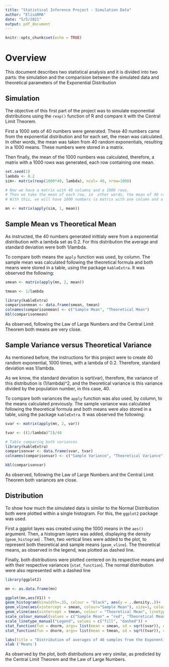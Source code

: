 ```yaml
---
title: "Statistical Inference Project - Simulation Data"
author: "ElisaRMA"
date: "5/5/2021"
output: pdf_document
---
```


```r
knitr::opts_chunk$set(echo = TRUE)
```

# Overview

This document describes two statistical analysis and it is divided into two parts: the simulation and the comparision between the simulated data and theoretical parameters of the Exponential Distribution

## Simulation

The objective of this first part of the project was to simulate exponential distributions using the `rexp()` function of R and compare it with the Central Limit Theorem. 

First a 1000 sets of 40 numbers were generated. These 40 numbers came from the exponential distribution and for each set, the mean was calculated. In other words, the mean was taken from 40 random exponentials, resulting in a 1000 means.
These numbers were stored in a matrix. 

Then finally, the mean of the 1000 numbers was calculated, therefore, a matrix with a 1000 rows was generated, each row containing one mean. 

```r

set.seed(1)
lambda <- 0.2
sim<- matrix(rexp(1000*40, lambda), ncol= 40, nrow=1000) 

# Now we have a matrix with 40 columns and a 1000 rows.
# Then we take the mean of each row, in  other words, the mean of 40 random exponentials.
# With this, we will have 1000 numbers (a matrix with one column and a 1000 rows)

mn <- matrix(apply(sim, 1, mean))

```

## Sample Mean vs Theoretical Mean 

As instructed, the 40 numbers generated inittialy were from a exponential distribution with a lambda set as 0.2. For this distribution the average and standard deviation were both 1/lambda.

To compare both means the `apply` function was used, by column. The sample mean was calculated following the theoretical formula and both means were stored in a table, using the package `kableExtra`. It was observed the following:

```r

smean <- matrix(apply(mn, 2, mean))

tmean <- 1/lambda

library(kableExtra)
comparisonmean <- data.frame(smean, tmean)
colnames(comparisonmean) <- c("Sample Mean", "Theoretical Mean")
kbl(comparisonmean)

```

As observed, following the Law of Large Numbers and the Central Limit Theorem both means are very close.

## Sample Variance versus Theoretical Variance

As mentioned before, the instructions for this project were to create 40 random exponential, 1000 times, with a lambda of 0.2. Therefore, standard deviation was 1/lambda.

As we know, the standard deviation is sqrt(var), therefore, the variance of this distribution is (1/lambda)^2, and the theoretical variance is this variance divided by the population number, in this case, 40. 

To compare both variances the `apply` function was also used, by column, to the means calculated previously. The sample variance was calculated following the theoretical formula and both means were also stored in a table, using the package `kableExtra`. It was observed the following:

```r

svar <- matrix(apply(mn, 2, var))

tvar <- ((1/lambda)^2)/40

# Table comparing both variances
library(kableExtra)
comparisonvar <- data.frame(svar, tvar)
colnames(comparisonvar) <- c("Sample Variance", "Theoretical Variance")

kbl(comparisonvar)

```

As observed, following the Law of Large Numbers and the Central Limit Theorem both variances are close.

## Distribution

To show how much the simulated data is similar to the Normal Distribution both were plotted within a single histogram.
For this, the `ggplot2` package was used. 

First a ggplot layes was created using the 1000 means in the `aes()` argument. Then, a histogram layers was added, displaying the density (`geom_histogram`) . Then, two vertical lines were added to the plot, to represent both theoretical and sample means (`geom_vline`). The theoretical means, as observed in the legend, was plotted as dashed line. 

Finally, both distributions were plotted centered on its respective means and with their respective variances (`stat_function`). The normal distribution were also represented with a dashed line

```r

library(ggplot2)

mn <- as.data.frame(mn)

ggplot(mn,aes(V1)) +      
geom_histogram(binwidth=.35, colour = "black", aes(y = ..density..))+
geom_vline(aes(xintercept = smean, colour="Sample Mean"), size=1, color="red") +
geom_vline(aes(xintercept = tmean, colour = "Theoretical Mean", linetype="dashed"), color = 'black', linetype = "dashed", size=1, show.legend = TRUE) +
scale_colour_manual(values = c("Sample Mean" = "red", "Theoretical Mean" = "black"))+
scale_linetype_manual("Legend", values = c("fill", "dashed")) +
stat_function(fun = dnorm, args= list(mean = smean, sd = sqrt(svar)), colour="red", size = 1)+
stat_function(fun = dnorm, args= list(mean = tmean, sd = sqrt(tvar)), colour="black", size = 1, linetype = "dashed")+

labs(title = "Distribution of averages of 40 samples from the Exponential Distribution")+
xlab ('Means')

```

As observed by the plot, both distributions are very similar, as predicted by the Central Limit Theorem and the Law of Large Numbers. 
